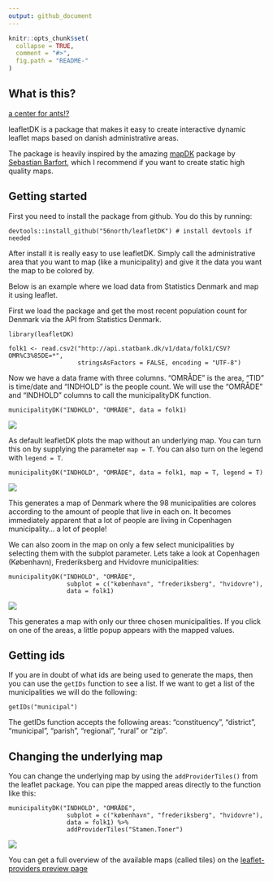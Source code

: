 ```yaml
---
output: github_document
---
```


<!-- README.md is generated from README.Rmd. Please edit that file -->

```r
knitr::opts_chunk$set(
  collapse = TRUE,
  comment = "#>",
  fig.path = "README-"
)
```

## What is this?
[a center for ants!?](https://youtu.be/7ffj8SHrbk0)

leafletDK is a package that makes it easy to create interactive dynamic leaflet maps based on danish administrative areas.

The package is heavily inspired by the amazing [mapDK](https://github.com/sebastianbarfort/mapDK) package by [Sebastian Barfort](https://twitter.com/sbarfort), which I recommend if you want to create static high quality maps.

## Getting started

First you need to install the package from github. You do this by running:

```
devtools::install_github("56north/leafletDK") # install devtools if needed
```

After install it is really easy to use leafletDK. Simply call the administrative area that you want to map (like a municipality) and give it the data you want the map to be colored by.

Below is an example where we load data from Statistics Denmark and map it using leaflet.

First we load the package and get the most recent population count for Denmark via the API from Statistics Denmark.

```
library(leafletDK)

folk1 <- read.csv2("http://api.statbank.dk/v1/data/folk1/CSV?OMR%C3%85DE=*",
                   stringsAsFactors = FALSE, encoding = "UTF-8")
```

Now we have a data frame with three columns. "OMRÅDE" is the area, "TID" is time/date and "INDHOLD" is the people count. We will use the "OMRÅDE" and "INDHOLD" columns to call the municipalityDK function.

```
municipalityDK("INDHOLD", "OMRÅDE", data = folk1)
```

![](nonpackage/readme_plot1.png)


As default leafletDK plots the map without an underlying map. You can turn this on by supplying the parameter `map = T`. You can also turn on the legend with `legend = T`.

```
municipalityDK("INDHOLD", "OMRÅDE", data = folk1, map = T, legend = T)
```

![](nonpackage/readme_plot2.png)


This generates a map of Denmark where the 98 municipalities are colores according to the amount of people that live in each on. It becomes immediately apparent that a lot of people are living in Copenhagen municipality... a lot of people!

We can also zoom in the map on only a few select municipalities by selecting them with the subplot parameter. Lets take a look at Copenhagen (København), Frederiksberg and Hvidovre municipalities:

```
municipalityDK("INDHOLD", "OMRÅDE", 
                subplot = c("københavn", "frederiksberg", "hvidovre"), 
                data = folk1)

```
![](nonpackage/readme_plot3.png)


This generates a map with only our three chosen municipalities. If you click on one of the areas, a little popup appears with the mapped values.

## Getting ids
If you are in doubt of what ids are being used to generate the maps, then you can use the `getIDs` function to see a list. If we want to get a list of the municipalities we will do the following:

```
getIDs("municipal")

```

The getIDs function accepts the following areas: "constituency", "district", "municipal", "parish", "regional", "rural" or "zip".

## Changing the underlying map
You can change the underlying map by using the `addProviderTiles()` from the leaflet package. You can pipe the mapped areas directly to the function like this:

```
municipalityDK("INDHOLD", "OMRÅDE", 
                subplot = c("københavn", "frederiksberg", "hvidovre"), 
                data = folk1) %>% 
                addProviderTiles("Stamen.Toner")

```
![](nonpackage/readme_plot4.png)

You can get a full overview of the available maps (called tiles) on the [leaflet-providers preview page](http://leaflet-extras.github.io/leaflet-providers/preview/)
